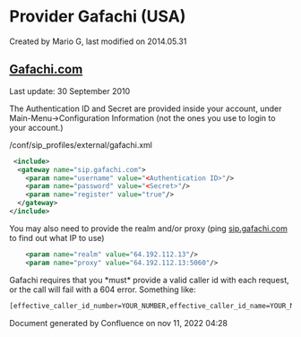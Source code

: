 
# Provider Gafachi (USA) 

 Created by  Mario G, last modified on 2014.05.31

## [Gafachi.com](http://Gafachi.com)

Last update: 30 September 2010

  
The Authentication ID and Secret are provided inside your account, under Main-Menu->Configuration Information (not the ones you use to login to your account.)

/conf/sip\_profiles/external/gafachi.xml

```xml
 <include>
  <gateway name="sip.gafachi.com">
    <param name="username" value="<Authentication ID>"/>
    <param name="password" value="<Secret>"/>
    <param name="register" value="true"/>
  </gateway>
</include>
```

You may also need to provide the realm and/or proxy (ping [sip.gafachi.com](http://sip.gafachi.com) to find out what IP to use)

```xml
    <param name="realm" value="64.192.112.13"/>
    <param name="proxy" value="64.192.112.13:5060"/> 
```

Gafachi requires that you \*must\* provide a valid caller id with each request, or the call will fail with a 604 error. Something like:

```xml
[effective_caller_id_number=YOUR_NUMBER,effective_caller_id_name=YOUR_NAME]/sofia/gateway/sip.gafachi.com 
```

Document generated by Confluence on nov 11, 2022 04:28
